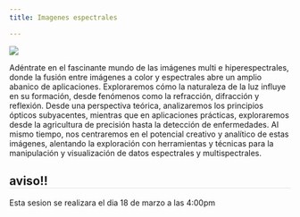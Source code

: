```yaml
---
title: Imagenes espectrales

---
```

<style>* {overflow: visible;}     h2{
        border-bottom: 1px solid #dee2e6 !important;
    }
    </style>

::: {layout="[35,65]"}

![](../images/sesiones/sesion3.png)

Adéntrate en el fascinante mundo de las imágenes multi e hiperespectrales, donde la fusión entre imágenes a color y espectrales abre un amplio abanico de aplicaciones. Exploraremos cómo la naturaleza de la luz influye en su formación, desde fenómenos como la refracción, difracción y reflexión. Desde una perspectiva teórica, analizaremos los principios ópticos subyacentes, mientras que en aplicaciones prácticas, exploraremos desde la agricultura de precisión hasta la detección de enfermedades. Al mismo tiempo, nos centraremos en el potencial creativo y analítico de estas imágenes, alentando la exploración con herramientas y técnicas para la manipulación y visualización de datos espectrales y multispectrales.

:::

:::{.callout-tip}
## aviso!!
Esta sesion se realizara el dia 18 de marzo a las 4:00pm
:::
